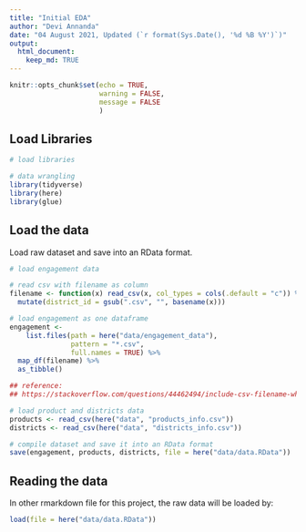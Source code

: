 ```yaml
---
title: "Initial EDA"
author: "Devi Annanda"
date: "04 August 2021, Updated (`r format(Sys.Date(), '%d %B %Y')`)"
output: 
  html_document:
    keep_md: TRUE
---
```


```r
knitr::opts_chunk$set(echo = TRUE,
                      warning = FALSE,
                      message = FALSE
                      )


```

## Load Libraries

```r
# load libraries

# data wrangling
library(tidyverse)
library(here)
library(glue)
```

## Load the data

Load raw dataset and save into an RData format. 

```r
# load engagement data

# read csv with filename as column
filename <- function(x) read_csv(x, col_types = cols(.default = "c")) %>% 
  mutate(district_id = gsub(".csv", "", basename(x)))

# load engagement as one dataframe
engagement <-
    list.files(path = here("data/engagement_data"), 
               pattern = "*.csv",
               full.names = TRUE) %>% 
  map_df(filename) %>% 
  as_tibble()

## reference:
## https://stackoverflow.com/questions/44462494/include-csv-filename-when-reading-data-into-r-using-list-files

# load product and districts data
products <- read_csv(here("data", "products_info.csv"))
districts <- read_csv(here("data", "districts_info.csv"))

# compile dataset and save it into an RData format
save(engagement, products, districts, file = here("data/data.RData"))
```

## Reading the data

In other rmarkdown file for this project, the raw data will be loaded by:

```r
load(file = here("data/data.RData"))
```


